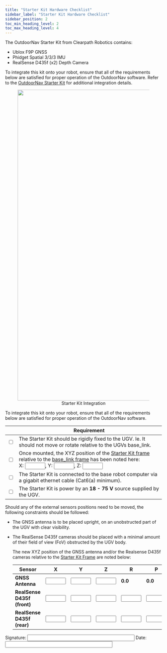 ```yaml
---
title: "Starter Kit Hardware Checklist"
sidebar_label: "Starter Kit Hardware Checklist"
sidebar_position: 2
toc_min_heading_level: 2
toc_max_heading_level: 4
---
```


The OutdoorNav Starter Kit from Clearpath Robotics contains:

- Ublox F9P GNSS
- Phidget Spatial 3/3/3 IMU
- RealSense D435f (x2) Depth Camera

To integrate this kit onto your robot, ensure that all of the requirements below are satisfied for proper operation of the OutdoorNav software.
Refer to the [OutdoorNav Starter Kit](/docs/robots/accessories/add-ons/outdoornav_starter_kit) for additional
integration details.

<center>
  <figure>
    <img
      src="/img/outdoornav_images/starter_kit_connectivity_diagram.png"
      width="1000"
    />
    <figcaption>Starter Kit Integration</figcaption>
  </figure>
</center>

To integrate this kit onto your robot, ensure that all of the requirements below are satisfied for proper operation of the OutdoorNav software.

|                          | Requirement                                                                                                                                                                                                                                                                                                                         |
| ------------------------ | ----------------------------------------------------------------------------------------------------------------------------------------------------------------------------------------------------------------------------------------------------------------------------------------------------------------------------------- |
| <input type="checkbox"/> | The Starter Kit should be rigidly fixed to the UGV. Ie. It should not move or rotate relative to the UGVs base_link. |
| <input type="checkbox"/> | Once mounted, the XYZ position of the [Starter Kit frame](/docs_outdoornav_user_manual/integration_requirements/hardware_integration_requirements#start-kit-frame) relative to the [base_link frame](/docs_outdoornav_user_manual/integration_requirements/hardware_integration_requirements#base-link-frame) has been noted here:<br/>X: <input type="text" size="5" />, Y: <input type="text" size="5" />, Z: <input type="text" size="5" /> |
| <input type="checkbox"/> | The Starter Kit is connected to the base robot computer via a gigabit ethernet cable (Cat6(a) minimum).                                                                                                                                                                                                                             |
| <input type="checkbox"/> | The Starter Kit is power by an **18 - 75 V** source supplied by the UGV.                                                                                                                                                                                                                             |

Should any of the external sensors positions need to be moved, the following constraints should be followed:

- The GNSS antenna is to be placed upright, on an unobstructed part of the UGV with clear visibility.
- The RealSense D435f cameras should be placed with a minimal amount of their field of view (FoV) obstructed by the UGV body.

  The new XYZ position of the GNSS antenna and/or the Realsense D435f cameras relative to the [Starter Kit Frame](/docs_outdoornav_user_manual/integration_requirements/hardware_integration_requirements#starter-kit-frame) are noted below:

  | Sensor                  | X                              | Y                              | Z                              | R                              | P                              | Y                              |
  | ----------------------- | ------------------------------ | ------------------------------ | ------------------------------ | ------------------------------ | ------------------------------ | ------------------------------ |
  | **GNSS Antenna**            | <input type="text" size="5" /> | <input type="text" size="5" /> | <input type="text" size="5" /> | **0.0**                            | **0.0**                            | **0.0**                            |
  | **RealSense D435f (front)** | <input type="text" size="5" /> | <input type="text" size="5" /> | <input type="text" size="5" /> | <input type="text" size="5" /> | <input type="text" size="5" /> | <input type="text" size="5" /> |
  | **RealSense D435f (rear)**  | <input type="text" size="5" /> | <input type="text" size="5" /> | <input type="text" size="5" /> | <input type="text" size="5" /> | <input type="text" size="5" /> | <input type="text" size="5" /> |

Signature: <input type="text" size="40" /> Date: <input type="text" size="40" />
